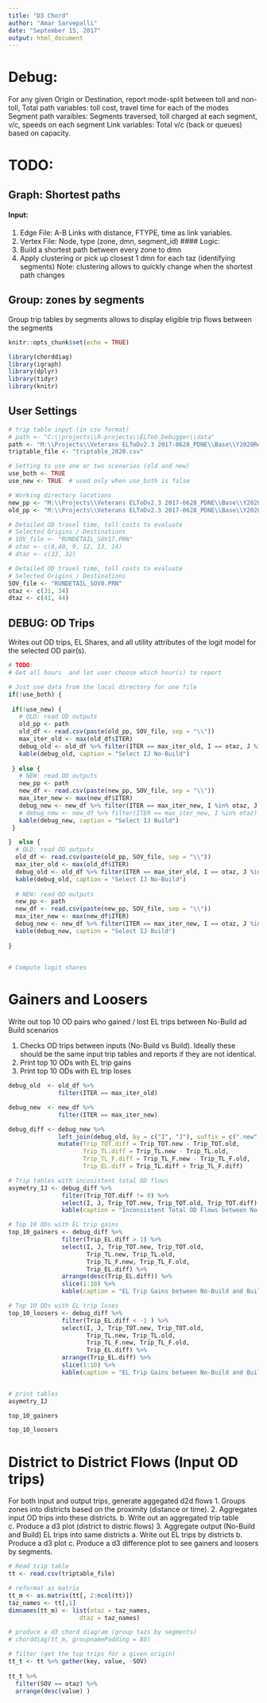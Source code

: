 ```yaml
---
title: "D3 Chord"
author: "Amar Sarvepalli"
date: "September 15, 2017"
output: html_document
---
```


# Debug:
For any given Origin or Destination, report mode-split between toll and non-toll,
  Total path variables: toll cost, travel time for each of the modes
  Segment path varaibles: Segments traversed, toll charged at each segment, v/c, speeds on each segment
  Link variables: Total v/c (back or queues) based on capacity.

# TODO:

## Graph: Shortest paths
#### Input:
 1. Edge File: A-B Links with distance, FTYPE, time as link variables.
 2. Vertex File: Node, type (zone, dmn, segment_id)
#### Logic:
 1. Build a shortest path between every zone to dmn
 2. Apply clustering or pick up closest 1 dmn for each taz (identifying segments)
    Note: clustering allows to quickly change when the shortest path changes
 
## Group: zones by segments
Group trip tables by segments allows to display eligible trip flows between the segments


```r
knitr::opts_chunk$set(echo = TRUE)

library(chorddiag)
library(igraph)
library(dplyr)
library(tidyr)
library(knitr)

```


## User Settings
```r

# trip table input (in csv format)
# path <- "C:\\projects\\R-projects\\ELToD_Debugger\\data"
path <- "M:\\Projects\\Veterans ELToDv2.3 2017-0628_PDNE\\Base\\Y2020Rev\\PeakHour"
triptable_file <- "triptable_2020.csv"

# Setting to use one or two scenarios (old and new)
use_both <- TRUE 
use_new <- TRUE  # used only when use_both is false

# Working directory locations 
new_pp <- "M:\\Projects\\Veterans ELToDv2.3 2017-0628_PDNE\\Base\\Y2020Rev\\PeakHour\\Delay"
old_pp <- "M:\\Projects\\Veterans ELToDv2.3 2017-0628_PDNE\\Base\\Y2020Rev\\PeakHour\\NoDelay"

# Detailed OD travel time, toll costs to evaluate
# Selected Origins / Destinations
# SOV_file <- "RUNDETAIL_SOV17.PRN"
# otaz <- c(8,40, 9, 12, 13, 14) 
# dtaz <- c(33, 32)

# Detailed OD travel time, toll costs to evaluate
# Selected Origins / Destinations
SOV_file <- "RUNDETAIL_SOV8.PRN"
otaz <- c(31, 34)
dtaz <- c(41, 44)

```

## DEBUG: OD Trips
Writes out OD trips, EL Shares, and all utility attributes of the logit model for the selected OD pair(s). 
```r
# TODO: 
# Get all hours  and let user choose which hour(s) to report

# Just use data from the local directory for one file
if(!use_both) {
  
 if(!use_new) {
   # OLD: read OD outputs
   old_pp <- path
   old_df <- read.csv(paste(old_pp, SOV_file, sep = "\\"))
   max_iter_old <- max(old_df$ITER)
   debug_old <- old_df %>% filter(ITER == max_iter_old, I == otaz, J %in% dtaz)
   kable(debug_old, caption = "Select IJ No-Build") 
  
 } else {
   # NEW: read OD outputs
   new_pp <- path
   new_df <- read.csv(paste(new_pp, SOV_file, sep = "\\"))
   max_iter_new <- max(new_df$ITER)
   debug_new <- new_df %>% filter(ITER == max_iter_new, I %in% otaz, J %in% dtaz)
   # debug_new <- new_df %>% filter(ITER == max_iter_new, I %in% otaz) %>% arrange(desc(Trip_TOT))
   kable(debug_new, caption = "Select IJ Build")   
 }

}  else {
  # OLD: read OD outputs
  old_df <- read.csv(paste(old_pp, SOV_file, sep = "\\"))
  max_iter_old <- max(old_df$ITER)
  debug_old <- old_df %>% filter(ITER == max_iter_old, I == otaz, J %in% dtaz)
  kable(debug_old, caption = "Select IJ No-Build") 
  
  # NEW: read OD outputs
  new_pp <- path
  new_df <- read.csv(paste(new_pp, SOV_file, sep = "\\"))
  max_iter_new <- max(new_df$ITER)
  debug_new <- new_df %>% filter(ITER == max_iter_new, I == otaz, J %in% dtaz)
  kable(debug_new, caption = "Select IJ Build")   
  
}
  


```



```r
# Compute logit shares

```

# Gainers and Loosers
Write out top 10 OD pairs who gained / lost EL trips between No-Build ad Build scenarios

1. Checks OD trips between inputs (No-Build vs Build). Ideally these should 
    be the same input trip tables and reports if they are not identical.
2. Print top 10 ODs with EL trip gains
3. Print top 10 ODs with EL trip loses

```r

debug_old  <- old_df %>% 
              filter(ITER == max_iter_old) 

debug_new  <- new_df %>% 
              filter(ITER == max_iter_new)

debug_diff <- debug_new %>% 
              left_join(debug_old, by = c("I", "J"), suffix = c(".new", ".old")) %>%
              mutate(Trip_TOT.diff = Trip_TOT.new - Trip_TOT.old,
                     Trip_TL.diff = Trip_TL.new - Trip_TL.old,
                     Trip_TL_F.diff = Trip_TL_F.new - Trip_TL_F.old,
                     Trip_EL.diff = Trip_TL.diff + Trip_TL_F.diff)

# Trip tables with incosistent total OD flows
asymetry_IJ <- debug_diff %>% 
               filter(Trip_TOT.diff != 0) %>% 
               select(I, J, Trip_TOT.new, Trip_TOT.old, Trip_TOT.diff) %>%
               kable(caption = "Inconsistent Total OD Flows between No-Build and Build")

# Top 10 ODs with EL trip gains
top_10_gainers <- debug_diff %>% 
               filter(Trip_EL.diff > 1) %>% 
               select(I, J, Trip_TOT.new, Trip_TOT.old, 
                      Trip_TL.new, Trip_TL.old, 
                      Trip_TL_F.new, Trip_TL_F.old,
                      Trip_EL.diff) %>% 
               arrange(desc(Trip_EL.diff)) %>%
               slice(1:10) %>%
               kable(caption = "EL Trip Gains between No-Build and Build")

# Top 10 ODs with EL trip loses
top_10_loosers <- debug_diff %>% 
               filter(Trip_EL.diff < -1 ) %>% 
               select(I, J, Trip_TOT.new, Trip_TOT.old, 
                      Trip_TL.new, Trip_TL.old, 
                      Trip_TL_F.new, Trip_TL_F.old,
                      Trip_EL.diff) %>% 
               arrange(Trip_EL.diff) %>% 
               slice(1:10) %>%
               kable(caption = "EL Trip Gains between No-Build and Build")


# print tables
asymetry_IJ

top_10_gainers

top_10_loosers

```


# District to District Flows (Input OD trips)
For both input and output trips, generate aggegated d2d flows
1. Groups zones into districts based on the proximity (distance or time).
2. Aggregates input OD trips into these districts.
    b. Write out an aggregated trip table
    c. Produce a d3 plot (district to distric flows)
3. Aggregate output (No-Build and Build) EL trips into same districts
   a. Write out EL trips by districts
   b. Produce a d3 plot
   c. Produce a d3 difference plot to see gainers and loosers by segments.
   

```r
# Read trip table
tt <- read.csv(triptable_file)

# reformat as matrix
tt_m <- as.matrix(tt[, 2:ncol(tt)])
taz_names <- tt[,1]
dimnames(tt_m) <- list(otaz = taz_names,
                    dtaz = taz_names)

# produce a d3 chord diagram (group tazs by segments)
# chorddiag(tt_m, groupnamePadding = 80)

# filter (get the top trips for a given origin)
tt_t <- tt %>% gather(key, value, -SOV) 
  
tt_t %>% 
  filter(SOV == otaz) %>% 
  arrange(desc(value) )

```


